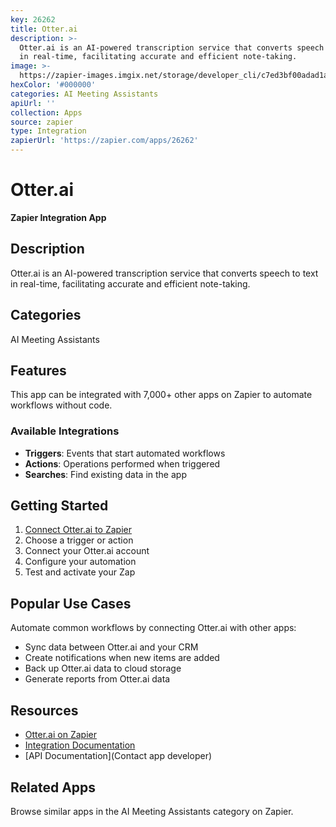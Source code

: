 ```yaml
---
key: 26262
title: Otter.ai
description: >-
  Otter.ai is an AI-powered transcription service that converts speech to text
  in real-time, facilitating accurate and efficient note-taking.
image: >-
  https://zapier-images.imgix.net/storage/developer_cli/c7ed3bf00adad1a352c937b3ac7f3932.png?auto=format%2Ccompress&ixlib=python-3.0.0&q=50
hexColor: '#000000'
categories: AI Meeting Assistants
apiUrl: ''
collection: Apps
source: zapier
type: Integration
zapierUrl: 'https://zapier.com/apps/26262'
---
```

# Otter.ai

**Zapier Integration App**

## Description

Otter.ai is an AI-powered transcription service that converts speech to text in real-time, facilitating accurate and efficient note-taking.

## Categories

AI Meeting Assistants

## Features

This app can be integrated with 7,000+ other apps on Zapier to automate workflows without code.

### Available Integrations

- **Triggers**: Events that start automated workflows
- **Actions**: Operations performed when triggered
- **Searches**: Find existing data in the app

## Getting Started

1. [Connect Otter.ai to Zapier](https://zapier.com/apps/26262)
2. Choose a trigger or action
3. Connect your Otter.ai account
4. Configure your automation
5. Test and activate your Zap

## Popular Use Cases

Automate common workflows by connecting Otter.ai with other apps:

- Sync data between Otter.ai and your CRM
- Create notifications when new items are added
- Back up Otter.ai data to cloud storage
- Generate reports from Otter.ai data

## Resources

- [Otter.ai on Zapier](https://zapier.com/apps/26262)
- [Integration Documentation](https://zapier.com/apps/26262/integrations)
- [API Documentation](Contact app developer)

## Related Apps

Browse similar apps in the AI Meeting Assistants category on Zapier.
